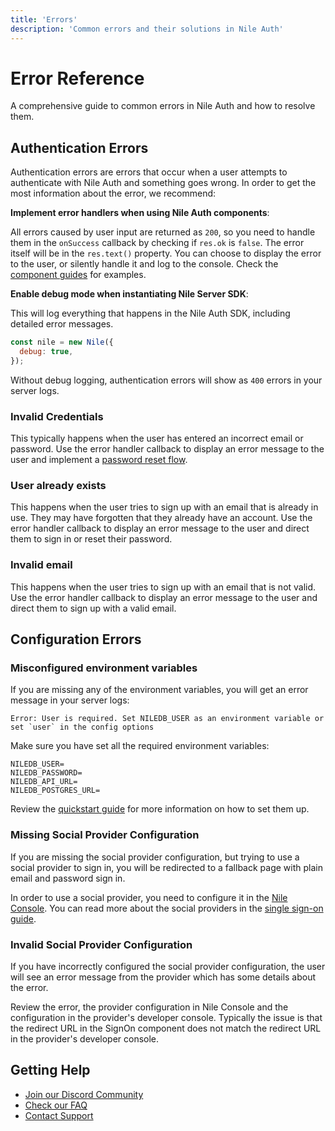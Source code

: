 ```yaml
---
title: 'Errors'
description: 'Common errors and their solutions in Nile Auth'
---
```


# Error Reference

A comprehensive guide to common errors in Nile Auth and how to resolve them.

## Authentication Errors

Authentication errors are errors that occur when a user attempts to authenticate with Nile Auth and something goes wrong.
In order to get the most information about the error, we recommend:

**Implement error handlers when using Nile Auth components**:

All errors caused by user input are returned as `200`, so you need to handle them in the `onSuccess` callback by checking if `res.ok` is `false`.
The error itself will be in the `res.text()` property. You can choose to display the error to the user, or silently handle it and log to the console. 
Check the [component guides](/auth/components/) for examples.

**Enable debug mode when instantiating Nile Server SDK**:

This will log everything that happens in the Nile Auth SDK, including detailed error messages.

```js
const nile = new Nile({
  debug: true,
});
```

Without debug logging, authentication errors will show as `400` errors in your server logs.

### Invalid Credentials

This typically happens when the user has entered an incorrect email or password. 
Use the error handler callback to display an error message to the user and implement a [password reset flow](/auth/email/password).

### User already exists

This happens when the user tries to sign up with an email that is already in use. They may have forgotten that they already have an account.
Use the error handler callback to display an error message to the user and direct them to sign in or reset their password.

### Invalid email

This happens when the user tries to sign up with an email that is not valid.
Use the error handler callback to display an error message to the user and direct them to sign up with a valid email.

## Configuration Errors

### Misconfigured environment variables

If you are missing any of the environment variables, you will get an error message in your server logs:
```
Error: User is required. Set NILEDB_USER as an environment variable or set `user` in the config options
```

Make sure you have set all the required environment variables:

```
NILEDB_USER=
NILEDB_PASSWORD=
NILEDB_API_URL=
NILEDB_POSTGRES_URL=
```
Review the [quickstart guide](/auth/quickstart) for more information on how to set them up.

### Missing Social Provider Configuration

If you are missing the social provider configuration, but trying to use a social provider to sign in, 
you will be redirected to a fallback page with plain email and password sign in.

In order to use a social provider, you need to configure it in the [Nile Console](https://console.thenile.dev).
You can read more about the social providers in the [single sign-on guide](/auth/singlesignon/google).

### Invalid Social Provider Configuration

If you have incorrectly configured the social provider configuration, the user will see an error message from the provider 
which has some details about the error.

Review the error, the provider configuration in Nile Console and the configuration in the provider's developer console. 
Typically the issue is that the redirect URL in the SignOn component does not match the redirect URL in the provider's developer console.

## Getting Help

- [Join our Discord Community](/auth/help/community)
- [Check our FAQ](/auth/help/faq)
- [Contact Support](https://www.thenile.dev/contact-us) 